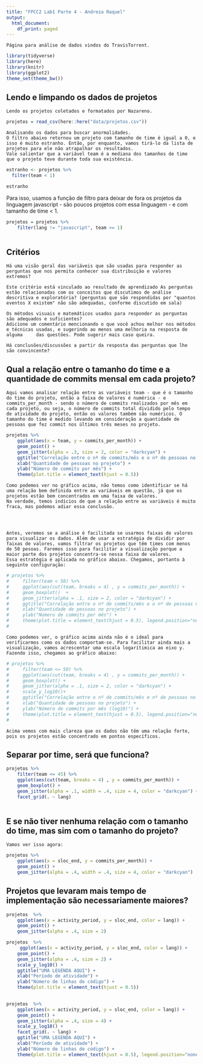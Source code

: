 ```yaml
---
title: "FPCC2 Lab1 Parte 4 - Andreza Raquel"
output:
  html_document:
    df_print: paged
---
```


    Página para análise de dados vindos do TravisTorrent.




```r
library(tidyverse)
library(here)
library(knitr)
library(ggplot2)
theme_set(theme_bw())
```

## Lendo e limpando os dados de projetos

    Lendo os projetos coletados e formatados por Nazareno. 

```r
projetos = read_csv(here::here("data/projetos.csv"))
```

    Analisando os dados para buscar anormalidades.
    O filtro abaixo retornou um projeto com tamanho de time é igual a 0, e isso é muito estranho. Então, por enquanto, vamos tirá-lo da lista de projetos para ele não atrapalhar os resultados.
    Vale salientar que a variável team é a mediana dos tamanhos de time que o projeto teve durante toda sua existência.

```r

estranho <- projetos %>%
  filter(team < 1)

estranho

```

Para isso, usamos a função de filtro para deixar de fora os projetos da linguagem javascript - são poucos projetos com essa linguagem - e com tamanho de time < 1.
    
```r
projetos = projetos %>% 
    filter(lang != "javascript", team >= 1)
 
```

## Critérios
    Há uma visão geral das variáveis que são usadas para responder as perguntas que nos permita conhecer sua distribuição e valores extremos?
  
    Este critério está vinculado ao resultado de aprendizado As perguntas estão relacionadas com os conceitos que discutimos de análise descritiva e exploratória? (perguntas que são respondidas por "quantos eventos X existem" não são adequadas, conforme discutido em sala)
  
    Os métodos visuais e matemáticos usados para responder as perguntas são adequados e suficientes?
    Adicione um comentário mencionando o que você achou melhor nos métodos e técnicas usadas, e sugerindo ao menos uma melhoria na resposta de alguma     das questões. Pode sugerir mais caso queira.

    Há conclusões/discussões a partir da resposta das perguntas que lhe são convincente?
    
## Qual a relação entre o tamanho do time e a quantidade de commits mensal em cada projeto?

    Aqui vamos analisar relação entre as variáveis team - que é o tamanho do time do projeto, então a faixa de valores é numérica - e commits_per_month - sendo o número de commits realizados por mês em cada projeto, ou seja, o número de commits total dividido pelo tempo de atividade do projeto, então os valores também são numéricos. O tamanho do time é medido levando em consideração a quantidade de pessoas que fez commit nos últimos três meses no projeto. 

```r
projetos %>%
    ggplot(aes(x = team, y = commits_per_month)) +
    geom_point() +
    geom_jitter(alpha = .3, size = 2, color = "darkcyan") +
    ggtitle("Correlação entre o nº de commits/mês e o nº de pessoas no projeto") +
    xlab("Quantidade de pessoas no projeto") +
    ylab("Número de commits por mês") +
    theme(plot.title = element_text(hjust = 0.5)) 
```

    Como podemos ver no gráfico acima, não temos como identificar se há uma relação bem definida entre as variáveis em questão, já que os projetos estão bem concentrados em uma faixa de valores. 
    Na verdade, temos indícios de que a relação entre as variáveis é muito fraca, mas podemos adiar essa conclusão. 
    
    
    
    
    Antes, veremos se a análise é facilitada se usarmos faixas de valores para visualizar os dados. Além de usar a estratégia de dividir por faixas de valores, vamos filtrar os projetos que têm times com menos de 50 pesoas. Faremos isso para facilitar a visualização porque a maior parte dos projetos concentra-se nessa faixa de valores. 
    Essa estratégia é aplicada no gráfico abaixo. Chegamos, portanto à seguinte configuração: 

```r
# projetos %>%
#     filter(team < 50) %>%
#     ggplot(aes(cut(team, breaks = 4) , y = commits_per_month)) +
#     geom_boxplot()  +
#     geom_jitter(alpha = .1, size = 2, color = "darkcyan") +
#     ggtitle("Correlação entre o nº de commits/mês e o nº de pessoas no projeto") +
#     xlab("Quantidade de pessoas no projeto") +
#     ylab("Número de commits por mês") +
#     theme(plot.title = element_text(hjust = 0.5), legend.position="none")
#     
```

    Como podemos ver, o gráfico acima ainda não é o ideal para verificarmos como os dados comportam-se. Para facilitar ainda mais a visualização, vamos acrescentar uma escala logarítimica ao eixo y.
    Fazendo isso, chegamos ao gráfico abaixo:
    
```r
# projetos %>%
#     filter(team <= 50) %>%
#     ggplot(aes(cut(team, breaks = 4) , y = commits_per_month)) +
#     geom_boxplot() +
#     geom_jitter(alpha = .1, size = 2, color = "darkcyan") +
#     scale_y_log10()+
#     ggtitle("Correlação entre o nº de commits/mês e nº de pessoas no projeto") +
#     xlab("Quantidade de pessoas no projeto") +
#     ylab("Número de commits por mês (log10)") +
#     theme(plot.title = element_text(hjust = 0.5), legend.position="none")
#     
```

    Acima vemos com mais clareza que os dados não têm uma relação forte, pois os projetos estão concentrado em pontos específicos.
    
    
    
    

## Separar por time, será que funciona?
```r
projetos %>%
    filter(team <= 45) %>%
    ggplot(aes(cut(team, breaks = 4) , y = commits_per_month)) +
    geom_boxplot() +
    geom_jitter(alpha = .1, width = .4, size = 4, color = "darkcyan") +
    facet_grid(. ~ lang)
    
```

## E se não tiver nenhuma relação com o tamanho do time, mas sim com o tamanho do projeto?
    Vamos ver isso agora:


```r
projetos %>%
    ggplot(aes(x = sloc_end, y = commits_per_month)) +
    geom_point() +
    geom_jitter(alpha = .4, width = .4, size = 4, color = "darkcyan") 
```


## Projetos que levaram mais tempo de implementação são necessariamente maiores?


```r

projetos  %>%
    ggplot(aes(x = activity_period, y = sloc_end, color = lang)) +
    geom_point() +
    geom_jitter(alpha = .4, size = 2) 
```


```r

projetos  %>%
     ggplot(aes(x = activity_period, y = sloc_end, color = lang)) +
    geom_point() +
    geom_jitter(alpha = .4, size = 2) +
    scale_y_log10() +
    ggtitle("UMA LEGENDA AQUI") +
    xlab("Período de atividade") +
    ylab("Número de linhas de código") +
    theme(plot.title = element_text(hjust = 0.5))
    
```


```r

projetos  %>%
    ggplot(aes(x = activity_period, y = sloc_end, color = lang)) +
    geom_point() +
    geom_jitter(alpha = .4, size = 4) +
    scale_y_log10() +
    facet_grid(. ~ lang) +
    ggtitle("UMA LEGENDA AQUI") +
    xlab("Período de atividade") +
    ylab("Número de linhas de código") +
    theme(plot.title = element_text(hjust = 0.5), legend.position="none")
    

```


